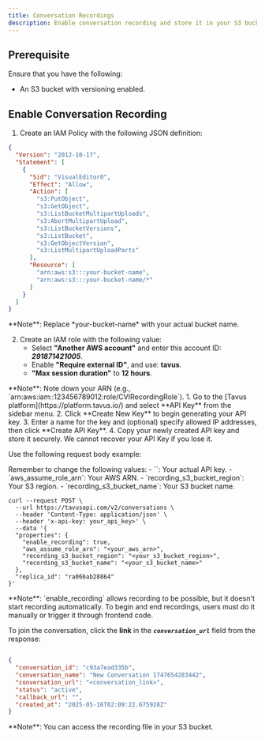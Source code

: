 ```yaml
---
title: Conversation Recordings
description: Enable conversation recording and store it in your S3 bucket for on-demand access.
---
```


## Prerequisite

Ensure that you have the following:

* An S3 bucket with versioning enabled.

## Enable Conversation Recording
<Steps>
<Step title="Step 1: Set up IAM Policy and Role" titleSize="h3">

1. Create an IAM Policy with the following JSON definition:

```json
{
  "Version": "2012-10-17",
  "Statement": [
    {
      "Sid": "VisualEditor0",
      "Effect": "Allow",
      "Action": [
        "s3:PutObject",
        "s3:GetObject",
        "s3:ListBucketMultipartUploads",
        "s3:AbortMultipartUpload",
        "s3:ListBucketVersions",
        "s3:ListBucket",
        "s3:GetObjectVersion",
        "s3:ListMultipartUploadParts"
      ],
      "Resource": [
        "arn:aws:s3:::your-bucket-name",
        "arn:aws:s3:::your-bucket-name/*"
      ]
    }
  ]
}
```
<Note>
**Note**: Replace *your-bucket-name* with your actual bucket name.
</Note>

2. Create an IAM role with the following value:  
   - Select **"Another AWS account"** and enter this account ID: ***291871421005***.  
   - Enable **"Require external ID"**, and use: **tavus**.  
   - **"Max session duration"** to **12 hours**.

<Note>
**Note**: Note down your ARN (e.g., `arn:aws:iam::123456789012:role/CVIRecordingRole`).
</Note>

</Step>
<Step title="Step 2: Get an API Key" titleSize="h3">
1. Go to the [Tavus platform](https://platform.tavus.io/) and select **API Key** from the sidebar menu.
2. Click **Create New Key** to begin generating your API key.
3. Enter a name for the key and (optional) specify allowed IP addresses, then click **Create API Key**.
4. Copy your newly created API key and store it securely.
<Warning>
We cannot recover your API Key if you lose it.
</Warning>
</Step>
<Step title="Step 3: Create a Conversation with Recording Enabled" titleSize="h3">

Use the following request body example:

<Info>
Remember to change the following values:
- `<your_api_key>`: Your actual API key.
- `aws_assume_role_arn`: Your AWS ARN.
- `recording_s3_bucket_region`: Your S3 region.
- `recording_s3_bucket_name`: Your S3 bucket name.
</Info>

```shell cURL {7-10}
curl --request POST \
  --url https://tavusapi.com/v2/conversations \
  --header 'Content-Type: application/json' \
  --header 'x-api-key: your_api_key>' \
  --data '{
  "properties": {
    "enable_recording": true,
    "aws_assume_role_arn": "<your_aws_arn>",
    "recording_s3_bucket_region": "<your_s3_bucket_region>",
    "recording_s3_bucket_name": "<your_s3_bucket_name>"
  },
  "replica_id": "ra066ab28864"
}'
```

<Note>
**Note**: `enable_recording` allows recording to be possible, but it doesn't start recording automatically. To begin and end recordings, users must do it manually or trigger it through frontend code.
</Note>

</Step>
<Step title="Step 4: Join the Conversation" titleSize="h3">

To join the conversation, click the **link** in the ***`conversation_url`*** field from the response:

```json

{
  "conversation_id": "c93a7ead335b",
  "conversation_name": "New Conversation 1747654283442",
  "conversation_url": "<conversation_link>",
  "status": "active",
  "callback_url": "",
  "created_at": "2025-05-16T02:09:22.675928Z"
}

```

<Note>
**Note**: You can access the recording file in your S3 bucket.
</Note>
</Step>
</Steps>